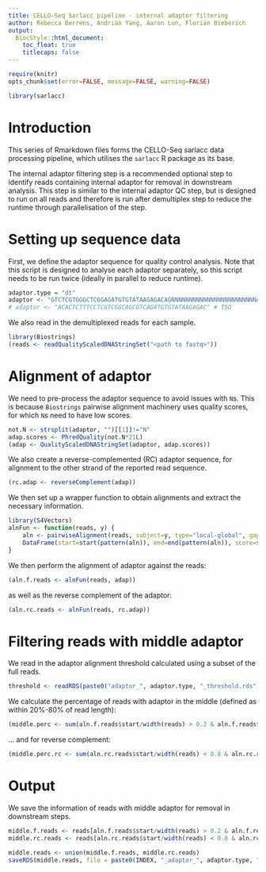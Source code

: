 ```yaml
---
title: CELLO-Seq Sarlacc pipeline - internal adaptor filtering
author: Rebecca Berrens, Andrian Yang, Aaron Lun, Florian Bieberich
output:
  BiocStyle::html_document:
    toc_float: true
    titlecaps: false
---
```



```r
require(knitr)
opts_chunk$set(error=FALSE, message=FALSE, warning=FALSE)
```

```r
library(sarlacc)
```

# Introduction

This series of Rmarkdown files forms the CELLO-Seq sarlacc data processing pipeline, which utilises the `sarlacc` R package as its base.

The internal adaptor filtering step is a recommended optional step to identify reads containing internal adaptor for removal in downstream analysis.
This step is similar to the internal adaptor QC step, but is designed to run on all reads and therefore is run after demultiplex step to reduce the runtime through parallelisation of the step.

# Setting up sequence data

First, we define the adaptor sequence for quality control analysis.
Note that this script is designed to analyse each adaptor separately, so this script needs to be run twice (ideally in parallel to reduce runtime).

```r
adaptor.type = "dt"
adaptor <- "GTCTCGTGGGCTCGGAGATGTGTATAAGAGACAGNNNNNNNNNNNNNNNNNNNNNNNNAGTGGTATCNRYNRYNRYNRYNRYNRYNRYNACTGGCCGTCGTTTTACATGGCGTAGCGGGTTCGAGCGCACCGCAGGGTATCCGGCTATTTTTTTTTTTTTTT" # dT oligo
# adaptor <- "ACACTCTTTCCTCGTCGGCAGCGTCAGATGTGTATAAGAGAC" # TSO
```

We also read in the demultiplexed reads for each sample.

```r
library(Biostrings)
(reads <- readQualityScaledDNAStringSet("<path to fastq>"))
```


# Alignment of adaptor

We need to pre-process the adaptor sequence to avoid issues with `N`s. This is because `Biostrings` pairwise alignment machinery uses quality scores, for which `N`s need to have low scores.

```r
not.N <- strsplit(adaptor, "")[[1]]!="N"
adap.scores <- PhredQuality(not.N*21L)
(adap <- QualityScaledDNAStringSet(adaptor, adap.scores))
```

We also create a reverse-complemented (RC) adaptor sequence, for alignment to the other strand of the reported read sequence.

```r
(rc.adap <- reverseComplement(adap))
```

We then set up a wrapper function to obtain alignments and extract the necessary information.

```r
library(S4Vectors)
alnFun <- function(reads, y) {
    aln <- pairwiseAlignment(reads, subject=y, type="local-global", gapOpening=5, gapExtension=1)
    DataFrame(start=start(pattern(aln)), end=end(pattern(aln)), score=score(aln))
}
```

We then perform the alignment of adaptor against the reads:

```r
(aln.f.reads <- alnFun(reads, adap))
```

as well as the reverse complement of the adaptor:

```r
(aln.rc.reads <- alnFun(reads, rc.adap))
```

# Filtering reads with middle adaptor

We read in the adaptor alignment threshold calculated using a subset of the full reads.

```r
threshold <- readRDS(paste0("adaptor_", adaptor.type, "_threshold.rds"))
```

We calculate the percentage of reads with adaptor in the middle (defined as within 20%-80% of read length):

```r
(middle.perc <- sum(aln.f.reads$start/width(reads) > 0.2 & aln.f.reads$score > threshold)/length(aln.f.reads$start/width(reads)))
```

... and for reverse complement:

```r
(middle.perc.rc <- sum(aln.rc.reads$start/width(reads) < 0.8 & aln.rc.reads$score > threshold)/length(aln.rc.reads$start/width(reads)))
```

# Output

We save the information of reads with middle adaptor for removal in downstream steps.

```r
middle.f.reads <- reads[aln.f.reads$start/width(reads) > 0.2 & aln.f.reads$score > threshold]
middle.rc.reads <- reads[aln.rc.reads$start/width(reads) < 0.8 & aln.rc.reads$score > threshold]

middle.reads <- union(middle.f.reads, middle.rc.reads)
saveRDS(middle.reads, file = paste0(INDEX, "_adaptor_", adaptor.type, ".middle.rds"))
```